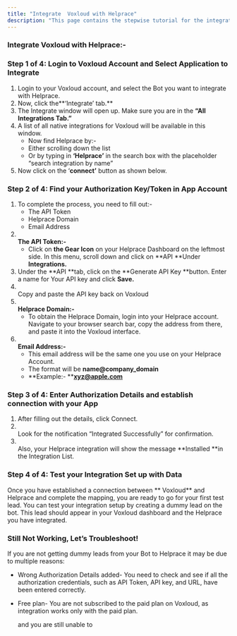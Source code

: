 ```yaml
---
title: "Integrate  Voxloud with Helprace"
description: "This page contains the stepwise tutorial for the integration with  Voxloud"
---
```


### **Integrate  Voxloud with Helprace:-**

### **Step 1 of 4: Login to  Voxloud Account and Select Application to Integrate**

1. Login to your  Voxloud account, and select the Bot you want to integrate with Helprace.
2. Now, click the**‘Integrate’ tab.** 
3. The Integrate window will open up. Make sure you are in the **“All Integrations Tab.”**
4. A list of all native integrations for  Voxloud will be available in this window.
   - Now find Helprace by:-
   - Either scrolling down the list
   - Or by typing in **‘**Helprace**’** in the search box with the placeholder “search integration by name”
5. Now click on the ‘**connect’** button as shown below.

### **Step 2 of 4: Find your Authorization Key/Token in App Account**

1. To complete the process, you need to fill out:-
   - The API Token
   - Helprace Domain
   - Email Address
2. **\
   The API Token:-**
   - Click on **the Gear Icon** on your Helprace Dashboard on the leftmost side. In this menu, scroll down and click on **API **Under **Integrations.**
3. Under the **API **tab, click on the **Generate API Key **button. Enter a name for Your API key and click **Save.**
4. \
   Copy and paste the API key back on  Voxloud
5. **\
   Helprace Domain:-**
   - To obtain the Helprace Domain, login into your Helprace account. Navigate to your browser search bar, copy the address from there, and paste it into the  Voxloud interface.
6. **\
   Email Address:-**
   - This email address will be the same one you use on your Helprace Account.
   - The format will be **name@company_domain**
   - **Example:- **[**xyz@apple.com**](mailto:xyz@apple.com)

### **Step 3 of 4: Enter Authorization Details and establish connection with your App**

1. After filling out the details, click Connect.
2. \
   Look for the notification “Integrated Successfully” for confirmation.
3. \
   Also, your Helprace integration will show the message **Installed **in the Integration List.

### **Step 4 of 4: Test your Integration Set up with Data**

Once you have established a connection between ** Voxloud** and Helprace and complete the mapping, you are ready to go for your first test lead. You can test your integration setup by creating a dummy lead on the bot. This lead should appear in your  Voxloud dashboard and the Helprace you have integrated.

### **Still Not Working, Let’s Troubleshoot\!**

If you are not getting dummy leads from your Bot to Helprace it may be due to multiple reasons:

- Wrong Authorization Details added- You need to check and see if all the authorization credentials, such as API Token, API key, and URL, have been entered correctly.
- Free plan- You are not subscribed to the paid plan on  Voxloud, as integration works only with the paid plan.

   and you are still unable to